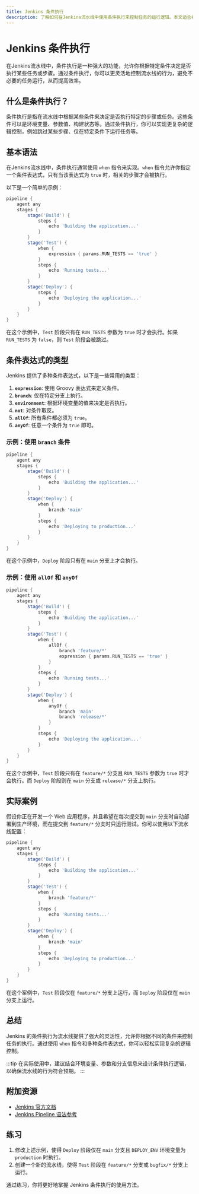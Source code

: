 ```yaml
---
title: Jenkins 条件执行
description: 了解如何在Jenkins流水线中使用条件执行来控制任务的运行逻辑。本文适合初学者，包含代码示例和实际案例。
---
```


# Jenkins 条件执行

在Jenkins流水线中，条件执行是一种强大的功能，允许你根据特定条件决定是否执行某些任务或步骤。通过条件执行，你可以更灵活地控制流水线的行为，避免不必要的任务运行，从而提高效率。

## 什么是条件执行？

条件执行是指在流水线中根据某些条件来决定是否执行特定的步骤或任务。这些条件可以是环境变量、参数值、构建状态等。通过条件执行，你可以实现更复杂的逻辑控制，例如跳过某些步骤、仅在特定条件下运行任务等。

## 基本语法

在Jenkins流水线中，条件执行通常使用 `when` 指令来实现。`when` 指令允许你指定一个条件表达式，只有当该表达式为 `true` 时，相关的步骤才会被执行。

以下是一个简单的示例：

```groovy
pipeline {
    agent any
    stages {
        stage('Build') {
            steps {
                echo 'Building the application...'
            }
        }
        stage('Test') {
            when {
                expression { params.RUN_TESTS == 'true' }
            }
            steps {
                echo 'Running tests...'
            }
        }
        stage('Deploy') {
            steps {
                echo 'Deploying the application...'
            }
        }
    }
}
```

在这个示例中，`Test` 阶段只有在 `RUN_TESTS` 参数为 `true` 时才会执行。如果 `RUN_TESTS` 为 `false`，则 `Test` 阶段会被跳过。

## 条件表达式的类型

Jenkins 提供了多种条件表达式，以下是一些常用的类型：

1. **`expression`**: 使用 Groovy 表达式来定义条件。
2. **`branch`**: 仅在特定分支上执行。
3. **`environment`**: 根据环境变量的值来决定是否执行。
4. **`not`**: 对条件取反。
5. **`allOf`**: 所有条件都必须为 `true`。
6. **`anyOf`**: 任意一个条件为 `true` 即可。

### 示例：使用 `branch` 条件

```groovy
pipeline {
    agent any
    stages {
        stage('Build') {
            steps {
                echo 'Building the application...'
            }
        }
        stage('Deploy') {
            when {
                branch 'main'
            }
            steps {
                echo 'Deploying to production...'
            }
        }
    }
}
```

在这个示例中，`Deploy` 阶段只有在 `main` 分支上才会执行。

### 示例：使用 `allOf` 和 `anyOf`

```groovy
pipeline {
    agent any
    stages {
        stage('Build') {
            steps {
                echo 'Building the application...'
            }
        }
        stage('Test') {
            when {
                allOf {
                    branch 'feature/*'
                    expression { params.RUN_TESTS == 'true' }
                }
            }
            steps {
                echo 'Running tests...'
            }
        }
        stage('Deploy') {
            when {
                anyOf {
                    branch 'main'
                    branch 'release/*'
                }
            }
            steps {
                echo 'Deploying the application...'
            }
        }
    }
}
```

在这个示例中，`Test` 阶段只有在 `feature/*` 分支且 `RUN_TESTS` 参数为 `true` 时才会执行。而 `Deploy` 阶段则在 `main` 分支或 `release/*` 分支上执行。

## 实际案例

假设你正在开发一个 Web 应用程序，并且希望在每次提交到 `main` 分支时自动部署到生产环境，而在提交到 `feature/*` 分支时只运行测试。你可以使用以下流水线配置：

```groovy
pipeline {
    agent any
    stages {
        stage('Build') {
            steps {
                echo 'Building the application...'
            }
        }
        stage('Test') {
            when {
                branch 'feature/*'
            }
            steps {
                echo 'Running tests...'
            }
        }
        stage('Deploy') {
            when {
                branch 'main'
            }
            steps {
                echo 'Deploying to production...'
            }
        }
    }
}
```

在这个案例中，`Test` 阶段仅在 `feature/*` 分支上运行，而 `Deploy` 阶段仅在 `main` 分支上运行。

## 总结

Jenkins 的条件执行为流水线提供了强大的灵活性，允许你根据不同的条件来控制任务的执行。通过使用 `when` 指令和多种条件表达式，你可以轻松实现复杂的逻辑控制。

:::tip
在实际使用中，建议结合环境变量、参数和分支信息来设计条件执行逻辑，以确保流水线的行为符合预期。
:::

## 附加资源

- [Jenkins 官方文档](https://www.jenkins.io/doc/)
- [Jenkins Pipeline 语法参考](https://www.jenkins.io/doc/book/pipeline/syntax/)

## 练习

1. 修改上述示例，使得 `Deploy` 阶段仅在 `main` 分支且 `DEPLOY_ENV` 环境变量为 `production` 时执行。
2. 创建一个新的流水线，使得 `Test` 阶段在 `feature/*` 分支或 `bugfix/*` 分支上运行。

通过练习，你将更好地掌握 Jenkins 条件执行的使用方法。